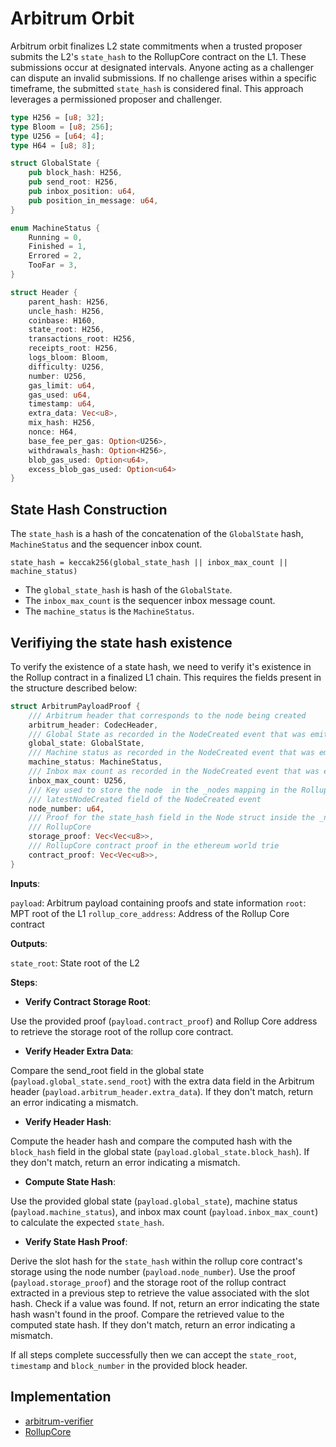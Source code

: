# Arbitrum Orbit

Arbitrum orbit finalizes L2 state commitments when a trusted proposer submits the L2's `state_hash` to the RollupCore  contract on the L1.
These submissions occur at designated intervals. Anyone acting as a challenger can dispute an invalid submissions.
If no challenge arises within a specific timeframe, the submitted `state_hash` is considered final. This approach leverages a permissioned proposer and challenger.

```rust showLineNumbers
type H256 = [u8; 32];
type Bloom = [u8; 256];
type U256 = [u64; 4];
type H64 = [u8; 8];

struct GlobalState {
	pub block_hash: H256,
	pub send_root: H256,
	pub inbox_position: u64,
	pub position_in_message: u64,
}

enum MachineStatus {
	Running = 0,
	Finished = 1,
	Errored = 2,
	TooFar = 3,
}

struct Header {
	parent_hash: H256,
	uncle_hash: H256,
	coinbase: H160,
	state_root: H256,
	transactions_root: H256,
	receipts_root: H256,
	logs_bloom: Bloom,
	difficulty: U256,
	number: U256,
	gas_limit: u64,
	gas_used: u64,
	timestamp: u64,
	extra_data: Vec<u8>,
	mix_hash: H256,
	nonce: H64,
	base_fee_per_gas: Option<U256>,
	withdrawals_hash: Option<H256>,
	blob_gas_used: Option<u64>,
	excess_blob_gas_used: Option<u64>
}

```

## State Hash Construction
The `state_hash` is a hash of the concatenation of the `GlobalState` hash, `MachineStatus` and the sequencer inbox count.

```
state_hash = keccak256(global_state_hash || inbox_max_count || machine_status)
```

* The `global_state_hash` is hash of the `GlobalState`.
* The `inbox_max_count` is the sequencer inbox message count.
* The `machine_status` is the `MachineStatus`.

## Verifiying the state hash existence

To verify the existence of a state hash, we need to verify it's existence in the Rollup contract in a finalized L1 chain. This requires the fields present in the structure described below:

```rust showLineNumbers
struct ArbitrumPayloadProof {
	/// Arbitrum header that corresponds to the node being created
	arbitrum_header: CodecHeader,
	/// Global State as recorded in the NodeCreated event that was emitted for this node
	global_state: GlobalState,
	/// Machine status as recorded in the NodeCreated event that was emitted for this node
	machine_status: MachineStatus,
	/// Inbox max count as recorded in the NodeCreated event that was emitted for this node
	inbox_max_count: U256,
	/// Key used to store the node  in the _nodes mapping in the RollupCore as recorded in the
	/// latestNodeCreated field of the NodeCreated event
	node_number: u64,
	/// Proof for the state_hash field in the Node struct inside the _nodes mapping in the
	/// RollupCore
	storage_proof: Vec<Vec<u8>>,
	/// RollupCore contract proof in the ethereum world trie
	contract_proof: Vec<Vec<u8>>,
}


```


**Inputs**:

`payload`: Arbitrum payload containing proofs and state information
`root`: MPT root of the L1
`rollup_core_address`: Address of the Rollup Core contract

**Outputs**:

`state_root`: State root of the L2

**Steps**:

*   **Verify Contract Storage Root**:

Use the provided proof (`payload.contract_proof`) and Rollup Core address to retrieve the storage root of the rollup core contract.

*   **Verify Header Extra Data**:

Compare the send_root field in the global state (`payload.global_state.send_root`) with the extra data field in the Arbitrum header (`payload.arbitrum_header.extra_data`). If they don't match, return an error indicating a mismatch.
*   **Verify Header Hash**:

Compute the header hash and compare the computed hash with the `block_hash` field in the global state (`payload.global_state.block_hash`). If they don't match, return an error indicating a mismatch.

*   **Compute State Hash**:

Use the provided global state (`payload.global_state`), machine status (`payload.machine_status`), and inbox max count (`payload.inbox_max_count`) to calculate the expected `state_hash`.

*   **Verify State Hash Proof**:

Derive the slot hash for the `state_hash` within the rollup core contract's storage using the node number (`payload.node_number`).
Use the proof (`payload.storage_proof`) and the storage root of the rollup contract extracted in a previous step to retrieve the value associated with the slot hash.
Check if a value was found. If not, return an error indicating the state hash wasn't found in the proof.
Compare the retrieved value to the computed state hash. If they don't match, return an error indicating a mismatch.

If all steps complete successfully then we can accept the `state_root`, `timestamp` and `block_number` in the provided block header.

## Implementation

- [arbitrum-verifier](https://github.com/polytope-labs/hyperbridge/blob/main/modules/ismp/clients/arbitrum/src/lib.rs)
- [RollupCore](https://github.com/OffchainLabs/nitro-contracts/blob/7a41cd59cdf2eb01cf31c2351b8d1ff6fbf52178/src/rollup/RollupCore.sol)
